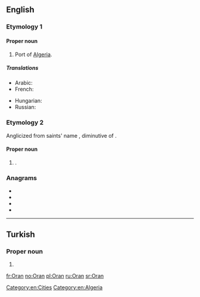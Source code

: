 {{also|oran|òran}}
==English==
{{wikipedia}}

===Etymology 1===
{{etystub|en}}

====Proper noun====
{{en-proper noun}}

# Port of [[Algeria]].

=====Translations=====
{{trans-top|port of Algeria}}
* Arabic: {{t|ar|وهران|p|tr=wahrān}}
* French: {{t+|fr|Oran}}
{{trans-mid}}
* Hungarian: {{t|hu|Orán}}
* Russian: {{t|ru|Ора́н|m}}
{{trans-bottom}}

[[Category:en:Cities]]
[[Category:en:Algeria]]

===Etymology 2===
Anglicized from {{etyl|sga|en}} saints' name {{m|sga|Odrán}}, diminutive of {{m|sga|odhar||dun, sallow}}.

====Proper noun====
{{en-proper noun}}

# {{given name|male|from=Irish}}.

===Anagrams===
* {{l|en|Arno}}
* {{l|en|Aron}}
* {{l|en|Nora}}
* {{l|en|roan}}

----

==Turkish==

===Proper noun===
{{head|tr|proper noun}}

# {{given name|male|lang=tr}}

[[fr:Oran]]
[[no:Oran]]
[[pl:Oran]]
[[ru:Oran]]
[[sr:Oran]]